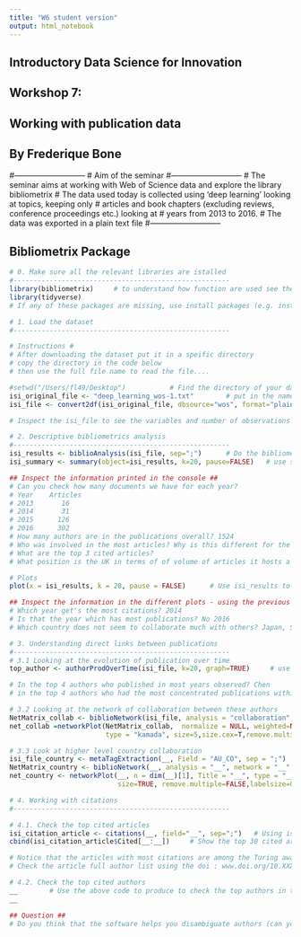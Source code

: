 ```yaml
---
title: "W6 student version"
output: html_notebook
---
```

##############################################
## Introductory Data Science for Innovation ##
##              Workshop 7:                 ##
##     Working with publication data        ##
##           By Frederique Bone             ##
##############################################

#---------------------------
# Aim of the seminar
#---------------------------
# The seminar aims at working with Web of Science data and explore the library bibliometrix
# The data used today is collected using 'deep learning' looking at topics, keeping only
# articles and book chapters (excluding reviews, conference proceedings etc.) looking at
# years from 2013 to 2016.
# The data was exported in a plain text file
#---------------------------

############################
##  Bibliometrix Package  ##
############################
```r
# 0. Make sure all the relevant libraries are istalled
#------------------------------------------------------
library(bibliometrix)     # to understand how function are used see the manual at https://cran.r-project.org/web/packages/bibliometrix/bibliometrix.pdf
library(tidyverse)
# If any of these packages are missing, use install packages (e.g. install.packages("bibliometrix"))
```

```r
# 1. Load the dataset
#------------------------------------------------------

# Instructions #
# After downloading the dataset put it in a speific directory
# copy the directory in the code below 
# then use the full file name to read the file....

#setwd("/Users/fl49/Desktop")           # Find the directory of your dataset
isi_original_file <- "deep_learning_wos-1.txt"        # put in the name of the file you would like to read, don't forget to put the full extention name (e.g. '.txt')
isi_file <- convert2df(isi_original_file, dbsource="wos", format="plaintext")    # Convert the directory of the dataset, use either the manual above or the help function (e.g. ?convert2df) to find the possible 

# Inspect the isi_file to see the variables and number of observations

```

```r
# 2. Descriptive bibliometrics analysis
#------------------------------------------------------
isi_results <- biblioAnalysis(isi_file, sep=";")      # Do the bibliometric analysis on the converted file, using ';' as a separator
isi_summary <- summary(object=isi_results, k=20, pause=FALSE)   # use summary on the results file for the first 20 (using k=20) of each type of analysis

## Inspect the information printed in the console ##
# Can you check how many documents we have for each year?
# Year    Articles
# 2013       16
# 2014       31
# 2015      126
# 2016      302
# How many authors are in the publications overall? 1524
# Who was involved in the most articles? Why is this different for the Articles Fractionalized?
# What are the top 3 cited articles?
# What position is the UK in terms of of volume of articles it hosts a corresponding author from. UK

# Plots
plot(x = isi_results, k = 20, pause = FALSE)      # Use isi_results to create plots using the top 20 elements again

## Inspect the information in the different plots - using the previous arrow ##
# Which year get's the most citations? 2014
# Is that the year which has most publications? No 2016
# Which country does not seem to collaborate much with others? Japan, Spain, Greece
```
```r
# 3. Understanding direct links between publications
#------------------------------------------------------
# 3.1 Looking at the evolution of publication over time
top_author <- authorProdOverTime(isi_file, k=20, graph=TRUE)     # use isi_file to look at authors production over time on the top 20 authors, setting graph to TRUE

# In the top 4 authors who published in most years observed? Chen
# in the top 4 authors who had the most concentrated publications within a single year? and who was it? Bengio, Furui

# 3.2 Looking at the network of collaboration between these authors
NetMatrix_collab <- biblioNetwork(isi_file, analysis = "collaboration", network = "authors", sep = ";")         # Build the collaboration network from isi file, find the right arguments for the type of analysis using the helpfile, it should show the network of authors. 
net_collab =networkPlot(NetMatrix_collab,  normalize = NULL, weighted=NULL, n = 375, Title = "Network of collaboration",         # Build the network plot on about 1/4 of the total number of authors, and use an appropriate title for the graph
                        type = "kamada", size=5,size.cex=T,remove.multiple=TRUE,labelsize=0.5,label.n=50,label.cex=T)

# 3.3 Look at higher level country collaboration
isi_file_country <- metaTagExtraction(__, Field = "AU_CO", sep = ";")    # extract the country name from the original file (e.g. isi_file)
NetMatrix_country <- biblioNetwork(__, analysis = "__", network = "__", sep = ";")  # use the appropriate file to do the analysis on, the appropriate analyssis and the netowrk argument. 
net_country <- networkPlot(__, n = dim(__)[1], Title = "__", type = "__",      # Build the netowrk using the appropriate file, define a descriptive title and the layout type should be circle
                           size=TRUE, remove.multiple=FALSE,labelsize=0.7,cluster="none")
```

```r
# 4. Working with citations
#------------------------------------------------------

# 4.1. Check the top cited articles
isi_citation_article <- citations(__, field="__", sep=";")   # Using isi_file, use the correct field, by looking at the helpfile
cbind(isi_citation_article$Cited[__:__])     # Show the top 30 cited articles

# Notice that the articles with most citations are among the Turing award 2019 apart from one, which one?
# Check the article full author list using the doi : www.doi.org/10.XXXX/XXXXXX

# 4.2. Check the top cited authors
__        # Use the above code to produce to check the top authors in the cited
__

## Question ##
# Do you think that the software helps you disambiguate authors (can you see similar author names)?
```










